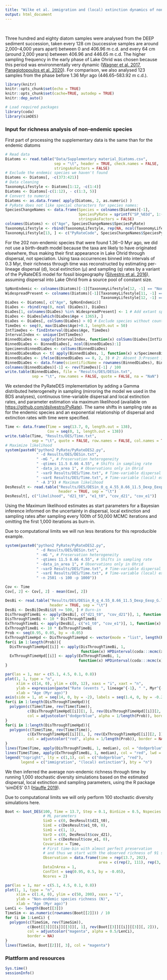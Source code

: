 ```yaml
---
title: "Wilke et al. immigration and (local) extinction dynamics of non-endemic diatoms"
output: html_document
---
```


<br>

Three hundred and eighty diatom samples were analysed from the DEEP sediment succession, taken every 128 cm (successive samples are around 2,000–4,000 years apart) between 0 and 406.96 m c.d. and every 64 cm (around 2,000 years) between 406.96 and 446.65 m c.d. The higher sampling frequency in the early phase of Lake Ohrid was chosen because this period was environmentally very dynamic ([Wagner et al. 2017](http://www.biogeosciences.net/14/2033/2017/), [Panagiotopoulos et al. 2020](http://www.sciencedirect.com/science/article/pii/S0277379119307127)). For comparison, we also analysed 123 samples from the phase before 1.36 Myr ago (446.65–583.92 m c.d.). 

```r
library(knitr)
knitr::opts_chunk$set(echo = TRUE)
knitr::opts_chunk$set(cache=TRUE, autodep = TRUE)
knitr::dep_auto()
```


```r
# Load required packages
library(coda)
library(simDES)
```

### Input for richness analysis of non-endemic species

First part of processing the supplementary data is the same than for the endemic diatoms

```r
# Read data
Diatoms <- read.table("Data/Supplementary material_Diatoms.csv", 
                      sep = "\t", header = TRUE, check.names = FALSE,
                      stringsAsFactors = FALSE)
# Exclude the endemic species we haven't found
Diatoms <- Diatoms[, -c(373:421)]
# Data cleaning
TaxonomyLifestyle <- Diatoms[1:12, -c(1:4)]
Diatoms <- Diatoms[-c(1:12), - c(1:3, 5)]
# Convert to numeric
Diatoms <- as.data.frame( apply(Diatoms, 2, as.numeric) ) 
# PyRate does not like special characters for species names:
SpeciesChangeNames <- data.frame(Species = colnames(Diatoms)[-1], 
                                 SpeciesPyRate = sprintf("SP_%03d", 1:(ncol(Diatoms)-1)),
                                 stringsAsFactors = FALSE)
colnames(Diatoms) <- c("Age", SpeciesChangeNames$SpeciesPyRate)
TaxonomyLifestyle <- rbind(TaxonomyLifestyle, rep(NA, ncol(TaxonomyLifestyle)))
TaxonomyLifestyle[13, ] <- c("PyRateCode", SpeciesChangeNames$SpeciesPyRate)
```

For the 202 non-endemic species that were found 1.36−0 Myr ago, we did not use a birth-death model because the taxa are likely to have originated elsewhere, thus making their first appearance in Lake Ohrid through dispersal, not speciation. Using taxa occurrences binned into intervals of 0.3 Myr, their richness through time was reconstructed by estimating per-lineage dispersal (d), local extinction (µ) and sampling (q) rates by a variant of the PyRateDES model for fossil biogeography ([Silvestro et al. 2016](http://rstb.royalsocietypublishing.org/content/371/1691/20150225)), assuming dispersal into Lake Ohrid from a source pool of constant size.

```r
SpNonEndemic <- colnames(Diatoms)[-1][TaxonomyLifestyle[12, -1] == "Non-endemic"]
WidespreadPresent <- colnames(Diatoms)[-1][TaxonomyLifestyle[11, -1] == "Extant" & 
                                           TaxonomyLifestyle[12, -1] == "Non-endemic"] 
DiaDes <- Diatoms[, c("Age", SpNonEndemic)]
DiaDes <- rbind(rep(0, ncol (DiaDes)), DiaDes)
DiaDes[1, colnames(DiaDes) %in% WidespreadPresent] <- 1 # Add extant species
DiaDes <- DiaDes[which(DiaDes$Age < 1365), ]
DiaDes <- DiaDes[, colSums(DiaDes) > 0] # Exclude species without counts
TimeDes <- seq(0, max(DiaDes$Age)+0.1, length.out = 50)
IntTimeDes <- findInterval(DiaDes$Age, TimeDes)
IntervalIndex <- unique(IntTimeDes)
BinnedDiaDes <- sapply(IntervalIndex, function(x) colSums(DiaDes[IntTimeDes == x, -1]))
BinnedDiaDes <- BinnedDiaDes[, ncol(BinnedDiaDes):1]
SpecimensBinnedDiaDes <- colSums(BinnedDiaDes)
BinnedDiaDesAbun <- t( apply(BinnedDiaDes, 1, function(x) x/SpecimensBinnedDiaDes) )
BinnedDiaDes <- ifelse(BinnedDiaDes == 0, 2, 3) # 2: Absent 3:Present in Lake Ohrid
BinnedDiaDes <- data.frame(scientificName = rownames(BinnedDiaDes), BinnedDiaDes)
colnames(BinnedDiaDes)[-1] <- rev(TimeDes)[-1] / 100
write.table(BinnedDiaDes, file = "Results/DES/DESin.txt", 
            sep = "\t", row.names = FALSE, quote = FALSE, na = "NaN")
```

We extended the PyRateDES implementation by adding a Gamma distributed heterogeneity in sampling (mirroring the model we used in the BDS analyses), continuous time-variable dispersal and local extinction rates, and parameter estimation via maximum likelihood (available on [https://github.com/dsilvestro/PyRate](https://github.com/dsilvestro/PyRate)). The same shifts in sampling rate as for the endemic species and an exponential relationship of dispersal and extinction rates with time were specified.

```r
Time <- data.frame(Time = seq(13.7, 0, length.out = 138),
                   Cov = seq(0, 1, length.out = 138))
write.table(Time, "Results/DES/Time.txt",
            sep = "\t", quote = FALSE, row.names = FALSE, col.names = TRUE)
# Maximize likelihood
system(paste0("python2 PyRate/PyRateDES2.py",
              " -d Results/DES/DESin.txt",
              " -mG ", # Preservation heterogeneity
              " -qtimes 11.5 8.66 4.55", # Shifts in sampling rate
              " -data_in_area 1", # Observations only in Ohrid
              " -varD Results/DES/Time.txt", # Time-variable dispersal
              " -varE Results/DES/Time.txt", # Time-variable (local) extinction
              " -A 3")) # Maximum likelihood
DesResult <- read.table("Results/DES/DESin_0_q_4.55_8.66_11.5_Dexp_Eexp_G_Mlsbplx.log",
                        header = TRUE, sep = "\t")
DesResult[, c("likelihood", "d21_t0", "e1_t0", "cov_d21", "cov_e1")]
```

Using the Maximum likelihood estimates as start parameters for a Bayesian inference informed on the uncertainty in dispersal, local extinction and sampling rates after sampling every 100th of 50,000 MCMC iterations and omitting the first 1,000 iterations as burn-in.

Due to computational limits we will run less iterations for this reproducible example.

```r
system(paste0("python2 PyRate/PyRateDES2.py",
              " -d Results/DES/DESin.txt",
              " -mG ", # Preservation heterogeneity
              " -qtimes 11.5 8.66 4.55", # Shifts in sampling rate
              " -data_in_area 1", # Observations only in Ohrid
              " -varD Results/DES/Time.txt", # Time-variable dispersal
              " -varE Results/DES/Time.txt", # Time-variable (local) extinction
              " -n 2501 -s 100 -p 1000"))

Cov <- Time
Cov[, 2] <- Cov[, 2] - mean(Cov[, 2])

DesBi <- read.table("Results/DES/DESin_0_q_4.55_8.66_11.5_Dexp_Eexp_G.log",
                    header = TRUE, sep = "\t")
DesBi <- DesBi[DesBi$it >= 500, ] # Burn-in
DisThroughTimeBi <- apply(DesBi[, c("d21_t0", "cov_d21")], 1, function(x) x[1] * exp(x[2] * Cov$Cov))
DisThroughTimeBi <- 10 * DisThroughTimeBi
ExThroughTimeBi <- apply(DesBi[, c("e1_t0", "cov_e1")], 1, function(x) x[1] * exp(x[2] * Cov$Cov))
ExThroughTimeBi <- 10 * ExThroughTimeBi
Prob <- seq(0.95, 0.05, by = -0.05)
ExThroughTimeHpd <- DisThroughTimeHpd <- vector(mode = "list", length(Prob)) 
for(i in 1:length(Prob)){
  DisThroughTimeHpd[[i]] <- apply(DisThroughTimeBi, 1, 
                                  function(x) HPDinterval(coda:::mcmc(x), prob = Prob[i]))
  ExThroughTimeHpd[[i]] <- apply(ExThroughTimeBi, 1, 
                                 function(x) HPDinterval(coda:::mcmc(x), prob = Prob[i]))
} 

par(las = 1, mar = c(5.1, 4.5, 0.1, 0.8))
plot(1, 1, type = "n",
     xlim = c(14, 0), ylim = c(0, 12), xaxs = "i", xaxt = "n",
     ylab = expression(paste("Rate (events ", lineage^{-1}, " ", Myr^{-1}, ")")), 
     xlab = "Age (Myr ago)")
axis(side = 1, at = seq(14, 0, by = -2), labels = seq(1.4, 0, by = -0.2))
for(i in 1:length(DisThroughTimeHpd)){
  polygon(c(Time$Time, rev(Time$Time)), 
          c(DisThroughTimeHpd[[i]][1, ], rev(DisThroughTimeHpd[[i]][2, ])), 
          col = adjustcolor("dodgerblue", alpha = 1/length(Prob)), border = NA)
}
for(i in 1:length(DisThroughTimeHpd)){
  polygon(c(Time$Time, rev(Time$Time)), 
          c(ExThroughTimeHpd[[i]][1, ], rev(ExThroughTimeHpd[[i]][2, ])), 
          col = adjustcolor("red", alpha = 1/length(Prob)), border = NA)
}
lines(Time$Time, apply(DisThroughTimeBi, 1, median), col = "dodgerblue", lwd = 2)
lines(Time$Time, apply(ExThroughTimeBi, 1, median), col = "red", lwd = 2)
legend("topright", lty = c(1,1), col = c("dodgerblue", "red"), 
       legend = c("immigration", "(local) extinction"), bty = "n")
```


We then inferred the average non-endemic richness through time by running 1,000 stochastic diversity simulations based on the estimated dispersal, local extinction and sampling parameters, using the R package ‘simDES’ 0.1 ([Hauffe 2019](https://github.com/thauffe/simDES)).

Due to computational limits we will only perform 100 stochastic diversity simulations here. 

```r
Boot <- boot_DES(100, Time = 13.7, Step = 0.1, BinSize = 0.5, Nspecies = 202,
                 # ML parameters
                 SimD = c(0, DesResult$d21_t0), 
                 SimE = c(DesResult$e1_t0, 0), 
                 SimQ = c(1, 1),
                 VarD = c(0, DesResult$cov_d21), 
                 VarE = c(DesResult$cov_e1, 0), 
                 Covariate = Time,
                 # First time-bin with almost perfect preservation
                 # and thus we start with the observed richness of 91 species
                 Observation = data.frame(time = rep(13.7, 202),
                                          area = c(rep(2, 111), rep(3, 91))),
                 DataInArea = 1, 
                 ConfInt = seq(0.95, 0.5, by = -0.05),
                 Ncores = 2)

par(las = 1, mar = c(5.1, 4.5, 0.1, 0.8))
plot(1, 1, type = "n",
     xlim = c(1.4, 0), ylim = c(50, 200), xaxs = "i",
     ylab = "Non-endemic species richness (N)", 
     xlab = "Age (Myr ago)")
LenCi <- length(Boot[[3]])
TimeSim <- as.numeric(rownames(Boot[[2]])) / 10
for (i in 1:LenCi) {
  polygon(c(TimeSim, rev(TimeSim)),
          c(Boot[[3]][[i]][[3]][, 1], rev(Boot[[3]][[i]][[3]][, 2])),
          col = adjustcolor("magenta", alpha = 0.5/LenCi),
          border = NA)
}
lines(TimeSim, Boot[[2]][, 3], col = "magenta")
```


### Plattform and resources

```r
Sys.time()
sessionInfo()
```

